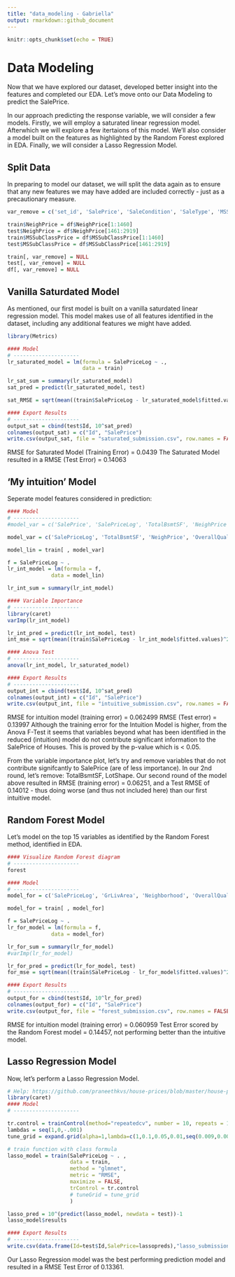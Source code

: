 ```yaml
---
title: "data_modeling - Gabriella"
output: rmarkdown::github_document
---
```


```r
knitr::opts_chunk$set(echo = TRUE)
```

# Data Modeling
Now that we have explored our dataset, developed better insight into the features and completed our EDA. Let's move onto our Data Modeling to predict the SalePrice. 

In our approach predicting the response variable, we will consider a few models. 
Firstly, we will employ a saturated linear regression model. Afterwhich we will explore a few itertaions of this model. 
We'll also consider a model built on the features as highlighted by the Random Forest explored in EDA. 
Finally, we will consider a Lasso Regression Model. 

## Split Data
In preparing to model our dataset, we will split the data again as to ensure that any new features we may have added are included correctly - just as a precautionary measure. 
```r
var_remove = c('set_id', 'SalePrice', 'SaleCondition', 'SaleType', 'MSSubClass')

train$NeighPrice = df$NeighPrice[1:1460]
test$NeighPrice = df$NeighPrice[1461:2919]
train$MSSubClassPrice = df$MSSubClassPrice[1:1460]
test$MSSubClassPrice = df$MSSubClassPrice[1461:2919]

train[, var_remove] = NULL
test[, var_remove] = NULL
df[, var_remove] = NULL
```

## Vanilla Saturdated Model
As mentioned, our first model is built on a vanilla saturdated linear regression model. 
This model makes use of all features identified in the dataset, including any additional features we might have added. 
```r
library(Metrics)

#### Model 
# ---------------------
lr_saturated_model = lm(formula = SalePriceLog ~ ., 
                        data = train)

lr_sat_sum = summary(lr_saturated_model)
sat_pred = predict(lr_saturated_model, test)

sat_RMSE = sqrt(mean((train$SalePriceLog - lr_saturated_model$fitted.values)^2))

#### Export Results 
# ---------------------
output_sat = cbind(test$Id, 10^sat_pred)
colnames(output_sat) = c("Id", "SalePrice")
write.csv(output_sat, file = "saturated_submission.csv", row.names = FALSE)

```
RMSE for Saturated Model (Training Error) = 0.0439
The Saturated Model resulted in a RMSE (Test Error) = 0.14063

## 'My intuition' Model
Seperate model features considered in prediction:
```r
#### Model 
# ---------------------
#model_var = c('SalePrice', 'SalePriceLog', 'TotalBsmtSF', 'NeighPrice', 'OverallQual', 'OverallCond', #'YearBuilt', 'GrLivArea', 'BsmtQual', 'KitchenQual', 'HeatingQC', 'FireplaceQu', 'GarageArea', 'CentralAir', #'MSSubClassPrice')

model_var = c('SalePriceLog', 'TotalBsmtSF', 'NeighPrice', 'OverallQual', 'OverallCond', 'YearBuilt', 'GrLivArea', 'BsmtQual', 'KitchenQual', 'HeatingQC', 'FireplaceQu', 'GarageArea', 'CentralAir', 'LotArea', 'LotShape', 'BsmtFinSF1', 'X1stFlrSF')

model_lin = train[ , model_var]

f = SalePriceLog ~ .
lr_int_model = lm(formula = f,
              data = model_lin)

lr_int_sum = summary(lr_int_model)

#### Variable Importance 
# ---------------------
library(caret)
varImp(lr_int_model)

lr_int_pred = predict(lr_int_model, test)
int_mse = sqrt(mean((train$SalePriceLog - lr_int_model$fitted.values)^2))

#### Anova Test 
# ---------------------
anova(lr_int_model, lr_saturated_model)

#### Export Results 
# ---------------------
output_int = cbind(test$Id, 10^sat_pred)
colnames(output_int) = c("Id", "SalePrice")
write.csv(output_int, file = "intuitive_submission.csv", row.names = FALSE)
```
RMSE for intuition model (training error) = 0.062499
RMSE (Test error) = 0.13997
Although the training error for the Intuition Model is higher, from the Anova F-Test it seems that variables beyond what has been identified in the reduced (intuition) model do not contribute significant information to the SalePrice of Houses. This is proved by the p-value which is < 0.05.

From the variable importance plot, let's try and remove variables that do not contribute signifcantly to SalePrice (are of less importance). In our 2nd round, let's remove: TotalBsmtSF, LotShape.
Our second round of the model above resulted in RMSE (training error) = 0.06251, and a Test RMSE of 0.14012 - thus doing worse (and thus not included here) than our first intuitive model.

## Random Forest Model
Let's model on the top 15 variables as identified by the Random Forest method, identified in EDA.  
```r
#### Visualize Random Forest diagram
# ---------------------
forest

#### Model
# ---------------------
model_for = c('SalePriceLog', 'GrLivArea', 'Neighborhood', 'OverallQual', 'X1stFlrSF', 'TotalBsmtSF', 'BsmtFinSF1', 'GarageArea', 'X2ndFlrSF', 'LotArea', 'OverallCond', 'BsmtFinType1', 'YearRemodAdd', 'ExterQual', 'FireplaceQu', 'GarageType')

model_for = train[ , model_for]

f = SalePriceLog ~ .
lr_for_model = lm(formula = f,
              data = model_for)

lr_for_sum = summary(lr_for_model)
#varImp(lr_for_model)

lr_for_pred = predict(lr_for_model, test)
for_mse = sqrt(mean((train$SalePriceLog - lr_for_model$fitted.values)^2))

#### Export Results 
# ---------------------
output_for = cbind(test$Id, 10^lr_for_pred)
colnames(output_for) = c("Id", "SalePrice")
write.csv(output_for, file = "forest_submission.csv", row.names = FALSE)

```
RMSE for intuition model (training error) = 0.060959
Test Error scored by the Random Forest model =  0.14457, not performing better than the intuitive model.


## Lasso Regression Model
Now, let's perform a Lasso Regression Model. 
```r
# Help: https://github.com/praneethkvs/house-prices/blob/master/house-prices.R
library(caret)
#### Model
# ---------------------

tr.control = trainControl(method="repeatedcv", number = 10, repeats = 10)
lambdas = seq(1,0,-.001)
tune_grid = expand.grid(alpha=1,lambda=c(1,0.1,0.05,0.01,seq(0.009,0.001,-0.001), 0.00075,0.0005,0.0001))

# train function with class formula
lasso_model = train(SalePriceLog ~ . , 
                    data = train,
                    method = "glmnet",
                    metric = "RMSE",
                    maximize = FALSE,
                    trControl = tr.control
                    # tuneGrid = tune_grid
                    )

lasso_pred = 10^(predict(lasso_model, newdata = test))-1
lasso_model$results

#### Export Results 
# ---------------------
write.csv(data.frame(Id=test$Id,SalePrice=lassopreds),"lasso_submission.csv",row.names = FALSE)
```
Our Lasso Regression model was the best performing prediction model and resulted in a RMSE Test Error of 0.13361. 





